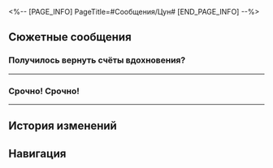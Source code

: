 <%-- [PAGE_INFO]
PageTitle=#Сообщения/Цун#
[END_PAGE_INFO] --%>
{{Сообщение Инфобокс
|id          = 83
|Изображение = НИП Цун Иконка.png
|Тип         = НИП
|Отправитель = Цун
|ПодписьСоо  = Житие начинающего поэта
|Фракция     = Лофу Сяньчжоу
}}

==Сюжетные сообщения==
===Получилось вернуть счёты вдохновения?===
{{Сообщения
|условие_получения = 
|текст =
:'''Цун:''' Получилось вернуть счёты вдохновения?
:{Выбор} Одни нашли.
::'''(Первопроходец):''' Да, одни вернули.
::'''Цун:''' Да? А неплохо.
:{Выбор} Хватит меня доставать.
::'''(Первопроходец):''' Будешь меня и дальше доставать - и пальцем не пошевельну.
::'''(Первопроходец):''' [[Файл:Стикер ГПП 07 Пом-Пом 04.png|80px|&lbrack;Изображение&rbrack;]]
::'''Цун:''' Да я же просто спрашиваю, что такого-то?
:'''Цун:''' Вообще-то, у меня так мало друзей, вот я хотел спросить у тебя кое-что о чувствах. Можно?
:{Выбор} Я в этом дока. Спрашивай.
::'''(Первопроходец):''' О, это мой конёк. Спрашивай что угодно.
:{Выбор} Ничего в этом не понимаю. Спрашивай других.
::'''(Первопроходец):''' Ой, совсем не моя тема. Спроси кого другого, а?
:'''Цун:''' Девочкам же нравятся ценные подарки со смыслом, да?
:'''Цун:''' Почему Цзинчжай не такая? Она велела мне выбросить подарок.
:{Выбор} А что ты ей подарил?
::'''(Первопроходец):''' А что ты ей подарил?
::'''Цун:''' Замок любви!
:{Выбор} Она тебе так отказала...
::'''(Первопроходец):''' Может, ей не нужен твой ценный подарок?
::'''Цун:''' Всего-то замок любви. Старомодно, что ли?
:'''Цун:''' [[Файл:Сообщение Цун 204.png|256px]]
:'''Цун:''' Уф, понимаю, эти штуки уже вышли из моды. И всё вот это «запри сердце возлюбленного на замок» уже не вписывается в современные представления о любви.
:'''Цун:''' Но замок-то инкрустирован золотом и нефритом - чего-то да стоит. Как он может не понравиться?
:{Выбор} Где взял?
::'''(Первопроходец):''' Цун, ты где такое купил?
:{Выбор} Твой вкус разбивает мне сердце...
::'''(Первопроходец):''' Твой выбор покупок приводит меня в ужас...
:'''Цун:''' А я и не покупал... Это сокровище из моей прошлой жизни! Ты даже не представляешь его ценность.
:'''Цун:''' Я сжимал его в руке во время перерождения. Мудрейшие сказали, что это «судьба нефрита и золота» и отправили меня в Комиссию по ремёслам для исследований.
:'''Цун:''' Я подумал, что девочкам точно бы понравилось такое. Ох, я как-то не ожидал, что Цзинчжай особенная, и для неё украшения что грязь.
:'''Цун:''' Ладно, я подарю ей что-нибудь другое.
}}
----

===Срочно! Срочно!===
{{Сообщения
|условие_получения = 
|текст =
:'''Цун:''' Срочно! Срочно!
:'''Цун:''' Кто-то видел моего робота-стихоплёта в «Трёх порах досуга». Не дай ему сбежать!
:'''Цун:''' Похоже на глупую золотую рыбку. Увидишь - сразу поймёшь.
:{Выбор} Уже иду.
::'''(Первопроходец):''' Ясно, уже бегу ловить.
:{Выбор} Мало денег платишь.
::'''(Первопроходец):''' Пора уже и платить за переработки.
::'''Цун:''' Чего?
::'''(Первопроходец):''' Я не в курсе, что за монстров ты создал, но, похоже, написание ими пары строк для тебя - вопрос жизни и смерти...
::'''Цун:''' Ладно-ладно, у вас, маложивущих, время на вес золота. Я дам тебе больше денег.
:'''Цун:''' Если подумать, мой робот просто огонь! За информацией он сразу отправился в книжную лавку.
:'''Цун:''' Кстати, друг, который его увидел, сказал, что робот радостно комментировал «Собрание проплывающих облаков»!
:'''Цун:''' Вот так совпадение, ведь автор «Собрания проплывающих облаков» Гуюй - бывший возлюбленный Цзинчжай!
:'''Цун:''' [[Файл:Сообщение Цун 205.png|256px]]
:'''Цун:''' И этот парень обладает большим влиянием в литературных кругах. Если я превзойду его труды, я завоюю сердце Цзинчжай.
:{Выбор} Какая-то безрассудная мечта...
::'''(Первопроходец):''' Махом достичь уровня великого поэта - крайне сложная задача.
::'''Цун:''' Я в себя верю! С моим изобретением я уж точно его превзойду!
:{Выбор} Ты точно его победишь!
::'''(Первопроходец):''' На дворе какая эра?! Между вами пропасть. Обладая мощью технологий, ты раздавишь его в лепёшку.
::'''Цун:''' Спасибо за твою поддержку, (Первопроходец)!
:'''Цун:''' Кстати, купи мне там заодно «Собрание проплывающих облаков», хочу внимательнее его изучить.
:'''Цун:''' Раньше я полагал, что произведения, написанные моими романтичными соперниками полны сопливой чуши. Меня это так раздражало, что даже в руки брать не хотелось.
:'''Цун:''' Но как говорится, знай своего врага, знай самого себя, а враг у меня всего один... Так что, госпожа Цзинчжай, я готов рискнуть!
:{Выбор} Сам и купи.
::'''(Первопроходец):''' На Сяньчжоу очень удобная доставка. Сам не можешь купить?
::'''Цун:''' Ну раз ты уже этим занимаешься, почему бы ещё и книжку не купить заодно?
:{Выбор} Мне не привыкать.
::'''(Первопроходец):''' Ладно-ладно, мне не привыкать быть на побегушках.
::'''Цун:''' Премного благодарен.
}}
----

==История изменений==
{{История изменений|3.5}}

==Навигация==
{{Сообщения Навбокс}}